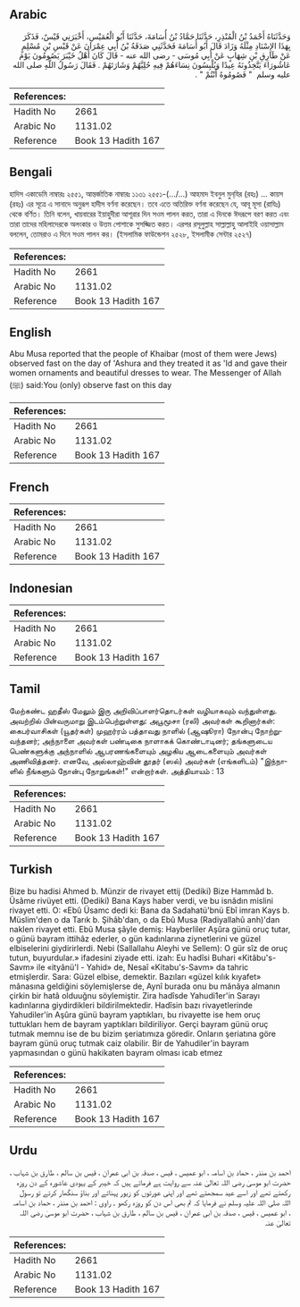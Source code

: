 ## Arabic


<div dir="rtl" lang="ar" style={{fontSize:'larger',backgroundColor:'#f8f9fa',padding:20}}>
وَحَدَّثَنَاهُ أَحْمَدُ بْنُ الْمُنْذِرِ، حَدَّثَنَا حَمَّادُ بْنُ أُسَامَةَ، حَدَّثَنَا أَبُو الْعُمَيْسِ، أَخْبَرَنِي قَيْسٌ، فَذَكَرَ بِهَذَا الإِسْنَادِ مِثْلَهُ وَزَادَ قَالَ أَبُو أُسَامَةَ فَحَدَّثَنِي صَدَقَةُ بْنُ أَبِي عِمْرَانَ عَنْ قَيْسِ بْنِ مُسْلِمٍ عَنْ طَارِقِ بْنِ شِهَابٍ عَنْ أَبِي مُوسَى - رضى الله عنه - قَالَ كَانَ أَهْلُ خَيْبَرَ يَصُومُونَ يَوْمَ عَاشُورَاءَ يَتَّخِذُونَهُ عِيدًا وَيُلْبِسُونَ نِسَاءَهُمْ فِيهِ حُلِيَّهُمْ وَشَارَتَهُمْ ‏.‏ فَقَالَ رَسُولُ اللَّهِ صلى الله عليه وسلم ‏ "‏ فَصُومُوهُ أَنْتُمْ ‏"‏ ‏.‏
</div>
<div style={{backgroundColor:'#f8f9fa',padding:20, marginBottom: 10}}><table> <thead> <tr> <th>References:</th> <th></th> </tr> </thead> <tbody><tr><td>Hadith No</td><td>2661</td></tr><tr><td>Arabic No</td><td>1131.02</td></tr><tr><td>Reference</td><td>Book 13 Hadith 167</td></tr></tbody></table></div>

## Bengali


<div dir="ltr" lang="bn" style={{fontSize:'larger',backgroundColor:'#f8f9fa',padding:20}}>
হাদিস একাডেমি নাম্বারঃ ২৫৫১, আন্তর্জাতিক নাম্বারঃ ১১৩১ ২৫৫১-(.../...) আহমাদ ইবনুল মুন্‌যির (রহঃ) ... কায়স (রহঃ) এর সূত্রে এ সানাদে অনুরূপ হাদীস বর্ণনা করেছেন। তবে এতে অতিরিক্ত বর্ণনা করেছেন যে, আবূ মূসা (রাযিঃ) থেকে বর্ণিত। তিনি বলেন, খায়বারের ইয়াহুদীরা আশূরার দিন সওম পালন করত, তারা এ দিনকে ঈদরূপে বরণ করত এবং তারা তাদের মহিলাদেরকে অলংকার ও উত্তম পোশাকে সুসজ্জিত করত। এরপর রসূলুল্লাহ সাল্লাল্লাহু আলাইহি ওয়াসাল্লাম বললেন, তোমরাও এ দিনে সওম পালন কর। (ইসলামিক ফাউন্ডেশন ২৫২৮, ইসলামীক সেন্টার ২৫২৭)
</div>
<div style={{backgroundColor:'#f8f9fa',padding:20, marginBottom: 10}}><table> <thead> <tr> <th>References:</th> <th></th> </tr> </thead> <tbody><tr><td>Hadith No</td><td>2661</td></tr><tr><td>Arabic No</td><td>1131.02</td></tr><tr><td>Reference</td><td>Book 13 Hadith 167</td></tr></tbody></table></div>

## English


<div dir="ltr" lang="en" style={{fontSize:'larger',backgroundColor:'#f8f9fa',padding:20}}>
Abu Musa reported that the people of Khaibar (most of them were Jews) observed fast on the day of 'Ashura and they treated it as 'Id and gave their women ornaments and beautiful dresses to wear. The Messenger of Allah (ﷺ) said:You (only) observe fast on this day
</div>
<div style={{backgroundColor:'#f8f9fa',padding:20, marginBottom: 10}}><table> <thead> <tr> <th>References:</th> <th></th> </tr> </thead> <tbody><tr><td>Hadith No</td><td>2661</td></tr><tr><td>Arabic No</td><td>1131.02</td></tr><tr><td>Reference</td><td>Book 13 Hadith 167</td></tr></tbody></table></div>

## French


<div dir="ltr" lang="fr" style={{fontSize:'larger',backgroundColor:'#f8f9fa',padding:20}}>

</div>
<div style={{backgroundColor:'#f8f9fa',padding:20, marginBottom: 10}}><table> <thead> <tr> <th>References:</th> <th></th> </tr> </thead> <tbody><tr><td>Hadith No</td><td>2661</td></tr><tr><td>Arabic No</td><td>1131.02</td></tr><tr><td>Reference</td><td>Book 13 Hadith 167</td></tr></tbody></table></div>

## Indonesian


<div dir="ltr" lang="id" style={{fontSize:'larger',backgroundColor:'#f8f9fa',padding:20}}>

</div>
<div style={{backgroundColor:'#f8f9fa',padding:20, marginBottom: 10}}><table> <thead> <tr> <th>References:</th> <th></th> </tr> </thead> <tbody><tr><td>Hadith No</td><td>2661</td></tr><tr><td>Arabic No</td><td>1131.02</td></tr><tr><td>Reference</td><td>Book 13 Hadith 167</td></tr></tbody></table></div>

## Tamil


<div dir="ltr" lang="ta" style={{fontSize:'larger',backgroundColor:'#f8f9fa',padding:20}}>
மேற்கண்ட ஹதீஸ் மேலும் இரு அறிவிப்பாளர்தொடர்கள் வழியாகவும் வந்துள்ளது. அவற்றில் பின்வருமாறு இடம்பெற்றுள்ளது: அபூமூசா (ரலி) அவர்கள் கூறினார்கள்: கைபர்வாசிகள் (யூதர்கள்) முஹர்ரம் பத்தாவது நாளில் (ஆஷூரா) நோன்பு நோற்றுவந்தனர்; அந்நாளை அவர்கள் பண்டிகை நாளாகக் கொண்டாடினர்; தங்களுடைய பெண்களுக்கு அந்நாளில் ஆபரணங்களையும் அழகிய ஆடைகளையும் அவர்கள் அணிவித்தனர். எனவே, அல்லாஹ்வின் தூதர் (ஸல்) அவர்கள் (எங்களிடம்) "இந்நாளில் நீங்களும் நோன்பு நோறுங்கள்!" என்றார்கள். அத்தியாயம் : 13
</div>
<div style={{backgroundColor:'#f8f9fa',padding:20, marginBottom: 10}}><table> <thead> <tr> <th>References:</th> <th></th> </tr> </thead> <tbody><tr><td>Hadith No</td><td>2661</td></tr><tr><td>Arabic No</td><td>1131.02</td></tr><tr><td>Reference</td><td>Book 13 Hadith 167</td></tr></tbody></table></div>

## Turkish


<div dir="ltr" lang="tr" style={{fontSize:'larger',backgroundColor:'#f8f9fa',padding:20}}>
Bize bu hadisi Ahmed b. Münzir de rivayet ettij (Dediki) Bize Hammâd b. Üsâme rivüyet etti. (Dediki) Bana Kays haber verdi, ve bu isnâdın mislini rivayet etti. O: «Ebû Üsamc dedi ki: Bana da Sadahatü'bnü Ebî imran Kays b. Müslim'den o da Tarık b. Şihâb'dan, o da Ebû Musa (Radiyallahû anh)'dan naklen rivayet etti. Ebû Musa şâyle demiş: Hayberliler Aşûra günü oruç tutar, o günü bayram ittihâz ederler, o gün kadınlarına ziynetlerini ve güzel elbiselerini giydirirlerdi. Nebi (Sallallahu Aleyhi ve Sellem): O gür sîz de oruç tutun, buyurdular.» ifadesini ziyade etti. izah: Eu hadîsi Buhari «Kitâbu's-Savm» ile «ityânü'l - Yahid» de, Nesaî «Kitabu's-Savm» da tahric etmişlerdir. Sara: Güzel elbise, demektir. Bazıları «güzel kılık kıyafet» mânasına geldiğini söylemişlerse de, Aynî burada onu bu mânâya almanın çirkin bir hatâ olduuğnu söylemiştir. Zira hadîsde Yahudi1er'in Sarayı kadınlarına giydirdikleri bildirilmektedir. Hadîsin bazı rivayetlerinde Yahudiler'in Aşûra günü bayram yaptıkları, bu rivayette ise hem oruç tuttukları hem de bayram yaptıkları bildiriliyor. Gerçi bayram günü oruç tutmak memnu ise de bu bizim şeriatımıza göredir. Onların şeriatına göre bayram günü oruç tutmak caiz olabilir. Bir de Yahudiler'in bayram yapmasından o günü hakikaten bayram olması icab etmez
</div>
<div style={{backgroundColor:'#f8f9fa',padding:20, marginBottom: 10}}><table> <thead> <tr> <th>References:</th> <th></th> </tr> </thead> <tbody><tr><td>Hadith No</td><td>2661</td></tr><tr><td>Arabic No</td><td>1131.02</td></tr><tr><td>Reference</td><td>Book 13 Hadith 167</td></tr></tbody></table></div>

## Urdu


<div dir="rtl" lang="ur" style={{fontSize:'larger',backgroundColor:'#f8f9fa',padding:20}}>
احمد بن منذر ، حماد بن اسامہ ، ابو عمیس ، قیس ، صدقہ بن ابی عمران ، قیس بن سالم ، طارق بن شہاب ، حضرت ابو موسیٰ رضی اللہ تعالیٰ عنہ سے روایت ہے فرماتے ہیں کہ خیبر کے یہودی عاشورہ کے دن روزہ رکھتے تھے اور اسے عید سمجھتے تھے اور اپنی عورتوں کو زیور پہناتے اور بناؤ سنگھار کرتے تو رسول اللہ صلی اللہ علیہ وسلم نے فرمایا کہ تم بھی اس دن کو روزہ رکھو ۔ راوی : احمد بن منذر ، حماد بن اسامہ ، ابو عمیس ، قیس ، صدقہ بن ابی عمران ، قیس بن سالم ، طارق بن شہاب ، حضرت ابو موسیٰ رضی اللہ تعالیٰ عنہ
</div>
<div style={{backgroundColor:'#f8f9fa',padding:20, marginBottom: 10}}><table> <thead> <tr> <th>References:</th> <th></th> </tr> </thead> <tbody><tr><td>Hadith No</td><td>2661</td></tr><tr><td>Arabic No</td><td>1131.02</td></tr><tr><td>Reference</td><td>Book 13 Hadith 167</td></tr></tbody></table></div>
